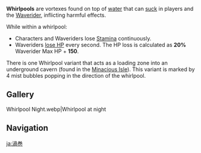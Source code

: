 {{Terminology Infobox
|image        = Whirlpool.webp
|type         = Exploration
|region       = Golden Apple Archipelago
|region2      = Inazuma
}}
'''Whirlpools''' are vortexes found on top of [[water]] that can [[Vacuum Field|suck]] in players and the [[Waverider]], inflicting harmful effects.

While within a whirlpool:
* Characters and Waveriders lose [[Stamina]] continuously.
* Waveriders [[Health/HP Loss|lose HP]] every second. The HP loss is calculated as '''20%''' Waverider Max HP + '''150'''.

There is one Whirlpool variant that acts as a loading zone into an underground cavern (found in the [[Minacious Isle/1.6#Underwater Ruins|Minacious Isle]]). This variant is marked by 4 mist bubbles popping in the direction of the whirlpool.

==Gallery==
<gallery>
Whirlpool Night.webp|Whirlpool at night
</gallery>

==Navigation==
{{Exploration Navbox}}

[[ja:渦巻]]
